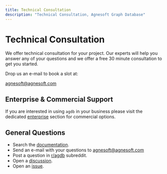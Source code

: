 ```yaml
---
title: Technical Consultation
description: "Technical Consultation, Agnesoft Graph Database"
---
```


# Technical Consultation

We offer technical consultation for your project. Our experts will help you answer any of your questions and we offer a free 30 minute consultation to get you started.

Drop us an e-mail to book a slot at:

[agnesoft@agnesoft.com](mailto:agnesoft@agnesoft.com)

## Enterprise & Commercial Support

If you are interested in using `agdb` in your business please visit the dedicated [enterprise](/enterprise/enterprise) section for commercial options.

## General Questions

-   Search the [documentation](/docs).
-   Send an e-mail with your questions to [agnesoft@agnesoft.com](mailto:agnesoft@agnesoft.com)
-   Post a question in [r/agdb](https://www.reddit.com/r/agdb/) subreddit.
-   Open a [discussion](https://github.com/agnesoft/agdb/discussions).
-   Open an [issue](https://github.com/agnesoft/agdb/issues).

